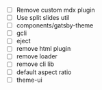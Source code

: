 
- [ ] Remove custom mdx plugin
- [ ] Use split slides util
- [ ] components/gatsby-theme
- [ ] gcli
- [ ] eject
- [ ] remove html plugin
- [ ] remove loader
- [ ] remove cli lib
- [ ] default aspect ratio
- [ ] theme-ui
